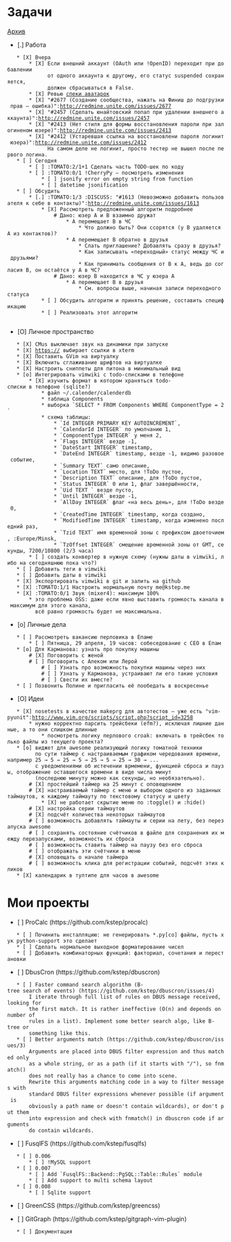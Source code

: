 = Задачи =

[[Архив]]

* [.] Работа
    * [X] Вчера
        * [X] Если внешний аккаунт (OAuth или !OpenID) переходит при добавлении
              от одного аккаунта к другому, его статус suspended сохраняется,
              должен сбрасываться в False.
        * [X] Ревью [[UniteАватарки|спеки аватарок]]
        * [X] "#2677 (Создание сообщества, нажать на Финиш до подгрузки прав — ошибка)":http://redmine.unite.com/issues/2677
        * [X] "#2457 (Сделать юнайтовский попап при удалении внешнего аккаунта)":http://redmine.unite.com/issues/2457
        * [X] "#2413 (Нет стиля для формы восстановления пароли при залогиненом юзере)":http://redmine.unite.com/issues/2413
        * [X] "#2412 (Устаревшая ссылка на восстановлени пароля логинит юзера)":http://redmine.unite.com/issues/2412
              На самом деле не логинит, просто тестер не вышел после первого логина.
    * [ ] Сегодня
        * [ ] :TOMATO:2/1+1 Сделать часть TODO-шек по коду
        * [ ] :TOMATO:0/1 !CherryPy — посмотреть изменения
            * [ ] jsonify error on empty string from function
            * [ ] datetime jsonification
    * [ ] Обсудить
        * [.] :TOMATO:1/3 :DISCUSS: "#1613 (Невозможно добавить пользователя к себе в контакты)":http://redmine.unite.com/issues/1613
            * [X] Рассмотреть предложенный алгоритм подробнее
                # Дано: юзер A и B взаимно дружат
                    * A перемещает B в ЧС
                        * Что должно быть? Они ссорятся (у B удаляется A из контактов)?
                    * A перемещает B обратно в друзья
                        * Слать приглашение? Добавлять сразу в друзья?
                        * Как записывать «переходный» статус между ЧС и друзьями?
                        * Как принимать сообщения от B к A, ведь до согласия B, он остаётся у A в ЧС?
                # Дано: юзер B находится в ЧС у юзера A
                    * A перемещает B в друзья
                        * См. вопросы выше, начиная записи переходного статуса
            * [ ] Обсудить алгоритм и принять решение, составить спецификацию
            * [ ] Реализовать этот алгоритм
    
* [O] Личное пространство
    * [X] CMus выключает звук на динамики при запуске
    * [X] https:// выбирает ссылки в xterm
    * [X] Поставить GVim на виртуалку
    * [X] Включить сглаживание шрифтов на виртуалке
    * [X] Настроить сниппеты для питона в минимальный вид
    * [o] Интегрировать vimwiki с todo-списками в телефоне
        * [X] изучить формат в котором храняться todo-списки в телефоне (sqlite?)
            * файл ~/.calender/calenderdb
            * таблица Components
            * выборка `SELECT * FROM Components WHERE ComponentType = 2`
            * схема таблицы:
                * `Id INTEGER PRIMARY KEY AUTOINCREMENT`,
                * `CalendarId INTEGER` по умолчанию 1,
                * `ComponentType INTEGER` у меня 2,
                * `Flags INTEGER` везде -1,
                * `DateStart INTEGER` timestamp,
                * `DateEnd INTEGER` timestamp, везде -1, видимо разовое событие,
                * `Summary TEXT` само описание,
                * `Location TEXT` место, для !ToDo пустое,
                * `Description TEXT` описание, для !ToDo пустое,
                * `Status INTEGER` 0 или 1, флаг завершённости,
                * `Uid TEXT ` везде пусто,
                * `Until INTEGER` везде -1,
                * `AllDay INTEGER` флаг «на весь день», для !ToDo везде 0,
                * `CreatedTime INTEGER` timestamp, когда создано,
                * `ModifiedTime INTEGER` timestamp, когда изменено последний раз,
                * `Tzid TEXT` имя временной зоны с префиксом двоеточием, :Europe/Minsk,
                * `TzOffset INTEGER` смещение временной зоны от GMT, секунды, 7200/10800 (2/3 часа)
        * [ ] создать конвертер в нужную схему (нужны даты в vimwiki, либо на сегодняшнюю пока что?)
    * [ ] Добавить теги в vimwiki
    * [ ] Добавить даты в vimwiki
    * [X] Экспортировать vimwiki в git и залить на github
    * [X] :TOMATO:1/1 Настроить нормальную почту me@kstep.me
    * [X] :TOMATO:0/1 Звук (mixer4): максимум 100%
        * это проблема OSS: даже если явно выставить громкость канала в максимум для этого канала,
          всё равно громкость будет не максимальна. 

* [o] Личные дела
    * [ ] Рассмотреть вакансию перловика в Епаме
        * [ ] Пятница, 29 апреля, 19 часов: собеседование с CEO в Епам
    * [o] Для Карманова: узнать про покупку машины
        # [X] Поговорить с женой
        # [ ] Поговорить с Алеком или Лерой
            # [ ] Узнать про возможность покупки машины через них
            # [ ] Узнать у Карманова, устраивают ли его такие условия
            # [ ] Свести их вместе?
    * [ ] Позвонить Полине и пригласить её пообедать в воскресенье

* [O] Идеи
    * [X] nosetests в качестве makeprg для автотестов — уже есть "vim-pyunit":http://www.vim.org/scripts/script.php?script_id=3258
        * нужно корректно парсить трейсбеки (efm?), исключая лишние данные, а то они слишком длинные
            * посмотреть логику перлового croak: включать в трейсбек только файлы из текущего проекта?
    * [o] виджет для awesome реализующий логику томатной техники
          по сути таймер с настраиваемым графиком чередования времени, например 25 → 5 → 25 → 5 → 25 → 5 → 25 → 30 → ...
          c уведомлениями об истечении врмемени, функцией сброса и паузы, отображение оставшегося времени в виде числа минут
          (последнюю минуту можно как секунды, но необязательно).
        # [X] простейший таймер на 25 минут с оповещением
        # [X] настраиваемый таймер с меню и выбором одного из заданных таймаутов, к каждому таймауту по текстовому статусу и цвету
            * [X] не работает скрытие меню по :toggle() и :hide()
        # [X] настройка серии таймаутов
        # [X] подсчёт количества некоторых таймаутов
        # [ ] возможность добавлять таймауты и серии на лету, без перезапуска awesome
        # [ ] сохранять состояние счётчиков в файле для сохранения их между перезапусками, возможность их сброса
        # [ ] возможность ставить таймер на паузу без его сброса
        # [ ] отображать эти счётчики в меню
        # [X] оповещать о начале таймера
        # [ ] возможность клика для регистрации событий, подсчёт этих кликов
    * [X] календарик в тултипе для часов в awesome

= Мои проекты =

* [ ] ProCalc (https://github.com/kstep/procalc)
    * [ ] Починить инсталляцию: не генерировать *.py[co] файлы, пусть хук python-support это сделает
    * [ ] Сделать нормальное выходное форматирование чисел
    * [ ] Добавить комбинаторных функций: факториал, сочетания и перестановки

* [ ] DbusCron (https://github.com/kstep/dbuscron)
    * [ ] Faster command search algorithm (B-tree search of events) (https://github.com/kstep/dbuscron/issues/4)
        I iterate through full list of rules on DBUS message received, looking for
        the first match. It is rather ineffective (O(n) and depends on number of
        rules in a list). Implement some better search algo, like B-tree or
        something like this.
    * [ ] Better arguments match (https://github.com/kstep/dbuscron/issues/3)
        Arguments are placed into DBUS filter expression and thus matched only
        as a whole string, or as a path (if it starts with "/"), so fnmatch()
        does not really has a chance to come into scene.
        Rewrite this arguments matching code in a way to filter messages with
        standard DBUS filter expressions whenever possible (if argument is
        obviously a path name or doesn't contain wildcards), or don't put them
        into expression and check with fnmatch() in dbuscron code if arguments
        do contain wildcards.

* [ ] FusqlFS (https://github.com/kstep/fusqlfs)
    * [ ] 0.006
        * [ ] !MySQL support
    * [ ] 0.007
        * [ ] Add `FusqlFS::Backend::PgSQL::Table::Rules` module
        * [ ] Add support to multi schema layout
    * [ ] 0.008
        * [ ] Sqlite support

* [ ] GreenCSS (https://github.com/kstep/greencss)

* [ ] GitGraph (https://github.com/kstep/gitgraph-vim-plugin)
    * [ ] Документация

